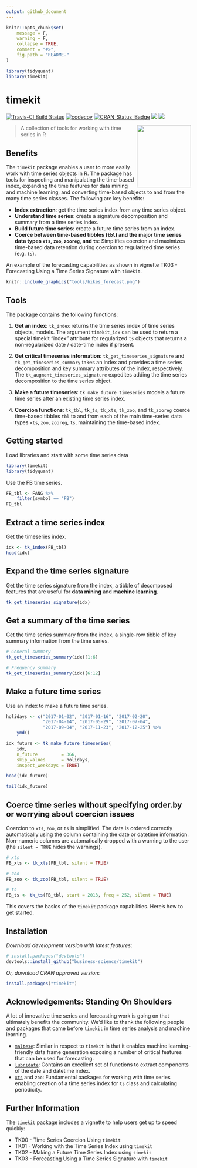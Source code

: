 ```yaml
---
output: github_document
---
```


<!-- README.md is generated from README.Rmd. Please edit that file -->

```r
knitr::opts_chunk$set(
    message = F, 
    warning = F,
    collapse = TRUE,
    comment = "#>",
    fig.path = "README-"
)
```

```r
library(tidyquant)
library(timekit)
```


# timekit

[![Travis-CI Build Status](https://travis-ci.org/business-science/timekit.svg?branch=master)](https://travis-ci.org/business-science/timekit.svg?branch=master)
[![codecov](https://codecov.io/gh/business-science/timekit/branch/master/graph/badge.svg)](https://codecov.io/gh/business-science/timekit)
[![CRAN_Status_Badge](http://www.r-pkg.org/badges/version/timekit)](https://cran.r-project.org/package=timekit)
![](http://cranlogs.r-pkg.org/badges/timekit?color=brightgreen)
![](http://cranlogs.r-pkg.org/badges/grand-total/timekit?color=brightgreen)

<img src="tools/logo.png" width="147" height="170" align="right" />

> A collection of tools for working with time series in R

## Benefits

The `timekit` package enables a user to more easily work with time series objects in R. The package has tools for inspecting and manipulating the time-based index, expanding the time features for data mining and machine learning, and converting time-based objects to and from the many time series classes. The following are key benefits:

* __Index extraction__: get the time series index from any time series object.
* __Understand time series__: create a signature decomposition and summary from a time series index.
* __Build future time series__: create a future time series from an index.
* __Coerce between time-based tibbles (`tbl`) and the major time series data types `xts`, `zoo`, `zooreg`, and `ts`__: Simplifies coercion and maximizes time-based data retention during coercion to regularized time series (e.g. `ts`).

An example of the forecasting capabilities as shown in vignette TK03 - Forecasting Using a Time Series Signature with `timekit`.

```r
knitr::include_graphics("tools/bikes_forecast.png")
```

## Tools

The package contains the following functions:

1. __Get an index__: `tk_index` returns the time series index of time
series objects, models. The argument `timekit_idx` can be used to return a
special timekit "index" attribute for regularized `ts` objects that returns a
non-regularized date / date-time index if present.

2. __Get critical timeseries information__: `tk_get_timeseries_signature` and `tk_get_timeseries_summary` takes an index and provides a time series decomposition and key summary attributes of the index, respectively. The `tk_augment_timeseries_signature` expedites adding the time series decomposition to the time series object. 

3. __Make a future timeseries__: `tk_make_future_timeseries` models a
future time series after an existing time series index.  

4. __Coercion functions__: `tk_tbl`, `tk_ts`, `tk_xts`, `tk_zoo`, and
`tk_zooreg` coerce time-based tibbles `tbl` to and from each of the main
time-series data types `xts`, `zoo`, `zooreg`, `ts`, maintaining the time-based
index.

## Getting started

Load libraries and start with some time series data

```r
library(timekit)
library(tidyquant)
```

Use the FB time series.

```r
FB_tbl <- FANG %>%
    filter(symbol == "FB")
FB_tbl
```


## Extract a time series index

Get the timeseries index.

```r
idx <- tk_index(FB_tbl)
head(idx)
```

## Expand the time series signature

Get the time series signature from the index, a tibble of decomposed features that are useful for __data mining__ and __machine learning__. 

```r
tk_get_timeseries_signature(idx)
```

## Get a summary of the time series

Get the time series summary from the index, a single-row tibble of key summary information from the time series.

```r
# General summary
tk_get_timeseries_summary(idx)[1:6]

# Frequency summary
tk_get_timeseries_summary(idx)[6:12]
```

## Make a future time series

Use an index to make a future time series.  

```r
holidays <- c("2017-01-02", "2017-01-16", "2017-02-20",
              "2017-04-14", "2017-05-29", "2017-07-04",
              "2017-09-04", "2017-11-23", "2017-12-25") %>%
    ymd()

idx_future <- tk_make_future_timeseries(
    idx, 
    n_future         = 366, 
    skip_values      = holidays, 
    inspect_weekdays = TRUE) 

head(idx_future)
```

```r
tail(idx_future)
```


## Coerce time series without specifying order.by or worrying about coercion issues

Coercion to `xts`, `zoo`, or `ts` is simplified. The data is ordered correctly automatically using the column containing the date or datetime information. Non-numeric columns are automatically dropped with a warning to the user (the `silent = TRUE` hides the warnings).

```r
# xts
FB_xts <- tk_xts(FB_tbl, silent = TRUE)
```

```r
# zoo
FB_zoo <- tk_zoo(FB_tbl, silent = TRUE)
```

```r
# ts
FB_ts <- tk_ts(FB_tbl, start = 2013, freq = 252, silent = TRUE)
```


This covers the basics of the `timekit` package capabilities. Here's how to get started.

## Installation

_Download development version with latest features_:

``` r
# install.packages("devtools")
devtools::install_github("business-science/timekit")
```

_Or, download CRAN approved version_:

```r
install.packages("timekit")
```

## Acknowledgements: Standing On Shoulders

A lot of innovative time series and forecasting work is going on that ultimately benefits the community. We'd like to thank the following people and packages that came before `timekit` in time series analysis and machine learning.

* [`maltese`](https://github.com/bearloga/maltese): Similar in respect to `timekit` in that it enables machine learning-friendly data frame generation exposing a number of critical features that can be used for forecasting.
* [`lubridate`](https://github.com/hadley/lubridate): Contains an excellent set of functions to extract components of the date and datetime index.
* [`xts`](https://github.com/joshuaulrich/xts) and `zoo`: Fundamental packages for working with time series enabling creation of a time series index for `ts` class and calculating periodicity. 


## Further Information

The `timekit` package includes a vignette to help users get up to speed quickly:

* TK00 - Time Series Coercion Using `timekit`
* TK01 - Working with the Time Series Index using `timekit`
* TK02 - Making a Future Time Series Index using `timekit`
* TK03 - Forecasting Using a Time Series Signature with `timekit`

